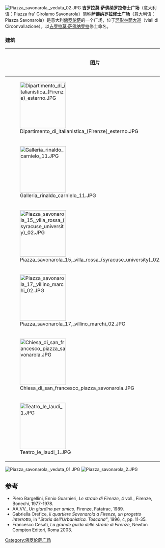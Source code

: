 {{Coord|43|46|54.53|N|11|16|0.93|E|type:landmark|display=title}}
[[File:Piazza_savonarola,_veduta_02.JPG|thumb]]
'''吉罗拉莫·萨佛纳罗拉修士广场'''（意大利语：Piazza fra' Girolamo Savonarola）简称'''萨佛纳罗拉修士广场'''（意大利语：Piazza Savonarola）是意大利[[佛罗伦萨|佛罗伦萨]]的一个广场，位于[[环形林荫大道|环形林荫大道]]（viali di Circonvallazione），以[[吉罗拉莫·萨佛纳罗拉|吉罗拉莫·萨佛纳罗拉]]修士命名。

===建筑===

{| border="2" align="center"  cellpadding="4" cellspacing="0" style="margin: 1em 1em 1em 0; border: 1px #aaa solid; border-collapse: collapse; font-size: 95%;"
|- bgcolor="#eeffee"
! 图片 !! 门牌 !! 名称 !! 描述
|-
| [[File:Dipartimento_di_italianistica_(Firenze)_esterno.JPG|150px]] || 1号 || [[佛罗伦萨大学|佛罗伦萨大学]]意大利语言文学系（Dipartimento di italianistica） ||
|-
| [[Image:Galleria_rinaldo_carnielo_11.JPG|150px]] || 3号 || [[里纳尔多·卡涅洛美术馆|里纳尔多·卡涅洛美术馆]]（Galleria Rinaldo Carnielo） || 
|-
| [[File:Piazza_savonarola_15,_villa_rossa_(syracuse_university)_02.JPG|150px]] || 15号 || 红色别墅（Villa Rossa），[[雪城大学|雪城大学]] || 
|-
| [[File:Piazza_savonarola_17,_villino_marchi_02.JPG|150px]]|| 17号 || 马尔基别墅（Villino Marchi） || 
|-
|[[File:Chiesa_di_san_francesco_piazza_savonarola.JPG|150px]] ||  || 圣方济各堂（Chiesa di San Francesco） || 
|-
|[[File:Teatro_le_laudi_1.JPG|150px]] ||  ||劳迪剧院（Teatro le Laudi） || 
|}

[[File:Piazza_savonarola,_veduta_01.JPG|thumb]]
[[File:Piazza_savonarola_2.JPG|thumb]]
<references/>

==参考==
*Piero Bargellini, Ennio Guarnieri, ''Le strade di Firenze'', 4 voll., Firenze, Bonechi, 1977-1978.
*AA.VV., ''Un giardino per amico'', Firenze, Fatatrac, 1989.
*Gabriella Orefice, ''Il quartiere Savonarola a Firenze, un progetto interrotto'', in "''Storia dell'Urbanistica. Toscana"'', 1996, 4, pp. 11-35.
*Francesco Cesati, ''La grande guida delle strade di Firenze'', Newton Compton Editori, Roma 2003.
[[Category:佛罗伦萨广场|Category:佛罗伦萨广场]]